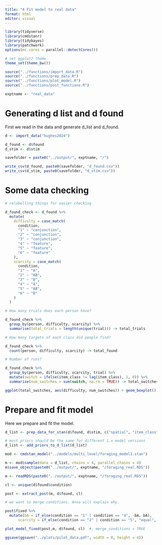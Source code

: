 ```yaml
---
title: "4 Fit model to real data"
format: html
editor: visual
---
```


```r

library(tidyverse)
library(cmdstanr)
library(tidybayes)
library(patchwork)
options(mc.cores = parallel::detectCores())

# set ggplot2 theme
theme_set(theme_bw())

source("../functions/import_data.R")
source("../functions/prep_data.R")
source("../functions/plot_model.R")
source("../functions/post_functions.R")

exptname <- "real_data"
```

# Generating d list and d found

First we read in the data and generate d_list and d_found.

```r

d <- import_data("hughes2024")

d_found <- d$found
d_stim <- d$stim

savefolder = paste0("../output/", exptname, "/")

write_csv(d_found, paste0(savefolder, "d_found.csv"))
write_csv(d_stim, paste0(savefolder, "d_stim.csv"))

```

# Some data checking

```r

# relabelling things for easier checking

d_found_check <- d_found %>%
  mutate(
    difficulty = case_match(
      condition,
      "1" ~ "conjunction",
      "2" ~ "conjunction",
      "3" ~ "conjunction",
      "4" ~ "feature",
      "5" ~ "feature",
      "6" ~ "feature"
    ),
    scarcity = case_match(
      condition, 
      "1" ~ "A",
      "2" ~ "AB",
      "3" ~ "B",
      "4" ~ "A",
      "5" ~ "AB",
      "6" ~ "B"
    )
  )

# How many trials does each person have?

d_found_check %>%
  group_by(person, difficulty, scarcity) %>%
  summarise(total_trials = length(unique(trial))) -> total_trials

# How many targets of each class did people find?

d_found_check %>%
  count(person, difficulty, scarcity) -> total_found

# Number of runs?

d_found_check %>%
  group_by(person, difficulty, scarcity, trial) %>%
  mutate(switch = ifelse(item_class != lag(item_class), 1, 0)) %>%
  summarise(num_switches = sum(switch, na.rm = TRUE)) -> total_switches

ggplot(total_switches, aes(difficulty, num_switches)) + geom_boxplot()   

```

# Prepare and fit model

Here we prepare and fit the model.

```r

d_list <- prep_data_for_stan(d$found, d$stim, c("spatial", "item_class")) 

# most priors should be the same for different 1.x model versions
d_list <- add_priors_to_d_list(d_list)

mod <- cmdstan_model("../models/multi_level/foraging_model1.stan")

m <- mod$sample(data = d_list, chains = 4, parallel_chains = 4)
m$save_object(paste0("../output/", exptname, "/foraging_real.RDS"))


```

```r

m <- readRDS(paste0("../output/", exptname, "/foraging_real.RDS"))

cl <- unique(d$found$condition)

post <- extract_post(m, d$found, cl)

# we want to merge conditions. Anna will explain why. 

post$fixed %>%
  mutate(bA = if_else(condition == "1" | condition == "4", -bA, bA),
      scarcity = if_else(condition == "2" | condition == "5", "equal", "scarce")) -> post$fixed

plot_model_fixed(post,m, d$found, cl)  #, merge_conditions = TRUE

ggsave(ggsave("../plots/pilot_data.pdf", width = 8, height = 4))

```